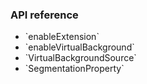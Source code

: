 <PlatformWrapper platform="react-native">

### API reference

- <Link to="{{global.API_REF_RN_ROOT}}/class_irtcengine.html#api_irtcengine_enableextension">`enableExtension`</Link>

- <Link to="{{global.API_REF_RN_ROOT}}/class_irtcengine.html#api_irtcengine_enablevirtualbackground">`enableVirtualBackground`</Link>

- <Link to="{{global.API_REF_RN_ROOT}}/class_virtualbackgroundsource.html">`VirtualBackgroundSource`</Link>

- <Link to="{{global.API_REF_RN_ROOT}}/class_segmentationproperty.html">`SegmentationProperty`</Link>

</PlatformWrapper>
